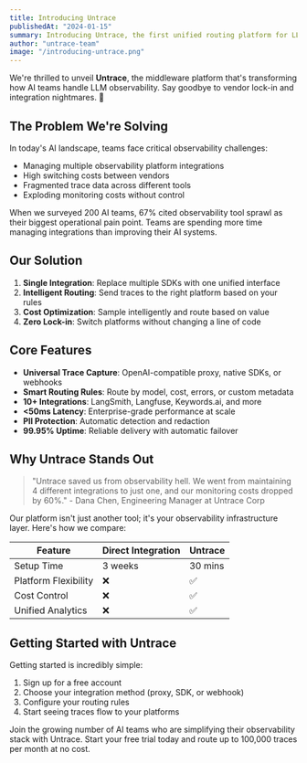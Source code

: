 ```yaml
---
title: Introducing Untrace
publishedAt: "2024-01-15"
summary: Introducing Untrace, the first unified routing platform for LLM observability that eliminates vendor lock-in and tool sprawl.
author: "untrace-team"
image: "/introducing-untrace.png"
---
```


We're thrilled to unveil **Untrace**, the middleware platform that's transforming how AI teams handle LLM observability. Say goodbye to vendor lock-in and integration nightmares. 🚀

## The Problem We're Solving

In today's AI landscape, teams face critical observability challenges:

- Managing multiple observability platform integrations
- High switching costs between vendors
- Fragmented trace data across different tools
- Exploding monitoring costs without control

When we surveyed 200 AI teams, 67% cited observability tool sprawl as their biggest operational pain point. Teams are spending more time managing integrations than improving their AI systems.

## Our Solution

1. **Single Integration**: Replace multiple SDKs with one unified interface
2. **Intelligent Routing**: Send traces to the right platform based on your rules
3. **Cost Optimization**: Sample intelligently and route based on value
4. **Zero Lock-in**: Switch platforms without changing a line of code

## Core Features

- **Universal Trace Capture**: OpenAI-compatible proxy, native SDKs, or webhooks
- **Smart Routing Rules**: Route by model, cost, errors, or custom metadata
- **10+ Integrations**: LangSmith, Langfuse, Keywords.ai, and more
- **<50ms Latency**: Enterprise-grade performance at scale
- **PII Protection**: Automatic detection and redaction
- **99.95% Uptime**: Reliable delivery with automatic failover

## Why Untrace Stands Out

> "Untrace saved us from observability hell. We went from maintaining 4 different integrations to just one, and our monitoring costs dropped by 60%." - Dana Chen, Engineering Manager at Untrace Corp

Our platform isn't just another tool; it's your observability infrastructure layer. Here's how we compare:

| Feature                  | Direct Integration | Untrace |
| ------------------------ | ------------------ | ------- |
| Setup Time              | 3 weeks            | 30 mins |
| Platform Flexibility    | ❌                 | ✅      |
| Cost Control            | ❌                 | ✅      |
| Unified Analytics       | ❌                 | ✅      |

## Getting Started with Untrace

Getting started is incredibly simple:

1. Sign up for a free account
2. Choose your integration method (proxy, SDK, or webhook)
3. Configure your routing rules
4. Start seeing traces flow to your platforms

Join the growing number of AI teams who are simplifying their observability stack with Untrace. Start your free trial today and route up to 100,000 traces per month at no cost.
